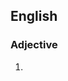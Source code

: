 ==English==

===Adjective===
{{en-adj|head=[[dirt]] [[poor]]|-}}

# {{alternative form of|dirt-poor}}